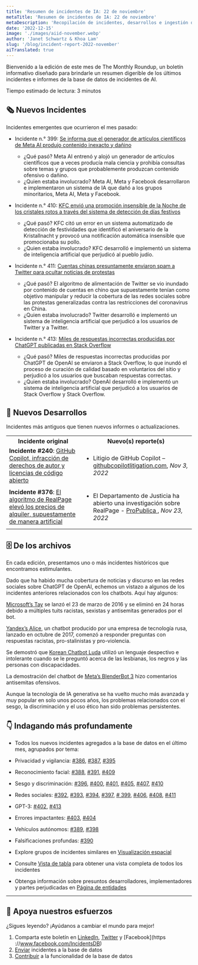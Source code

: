 ```yaml
---
title: 'Resumen de incidentes de IA: 22 de noviembre'
metaTitle: 'Resumen de incidentes de IA: 22 de noviembre'
metaDescription: 'Recopilación de incidentes, desarrollos e ingestión de IA en noviembre de 2022, que proporciona un resumen digerible de los últimos incidentes e informes de AIID.'
date: '2022-12-15'
image: './images/aiid-november.webp'
author: 'Janet Schwartz & Khoa Lam'
slug: '/blog/incident-report-2022-november'
aiTranslated: true
---
```


Bienvenido a la edición de este mes de The Monthly Roundup, un boletín informativo diseñado para brindarle un resumen digerible de los últimos incidentes e informes de la base de datos de incidentes de AI.

Tiempo estimado de lectura: 3 minutos

## 🗞️ Nuevos Incidentes

Incidentes emergentes que ocurrieron el mes pasado:

- Incidente n.° 399: [Se informa que el generador de artículos científicos de Meta AI produjo contenido inexacto y dañino](/cite/399)

  - ¿Qué pasó? Meta AI entrenó y alojó un generador de artículos científicos que a veces producía mala ciencia y prohibía consultas sobre temas y grupos que probablemente produzcan contenido ofensivo o dañino.
  - ¿Quien estaba involucrado? Meta AI, Meta y Facebook desarrollaron e implementaron un sistema de IA que dañó a los grupos minoritarios, Meta AI, Meta y Facebook.

- Incidente n.° 410: [KFC envió una promoción insensible de la Noche de los cristales rotos a través del sistema de detección de días festivos](/cite/410)

  - ¿Qué pasó? KFC citó un error en un sistema automatizado de detección de festividades que identificó el aniversario de la Kristallnacht y provocó una notificación automática insensible que promocionaba su pollo.
  - ¿Quien estaba involucrado? KFC desarrolló e implementó un sistema de inteligencia artificial que perjudicó al pueblo judío.

- Incidente n.° 411: [Cuentas chinas presuntamente enviaron spam a Twitter para ocultar noticias de protestas](/cite/411)

  - ¿Qué pasó? El algoritmo de alimentación de Twitter se vio inundado por contenido de cuentas en chino que supuestamente tenían como objetivo manipular y reducir la cobertura de las redes sociales sobre las protestas generalizadas contra las restricciones del coronavirus en China.
  - ¿Quien estaba involucrado? Twitter desarrolló e implementó un sistema de inteligencia artificial que perjudicó a los usuarios de Twitter y a Twitter.

- Incidente n.° 413: [Miles de respuestas incorrectas producidas por ChatGPT publicadas en Stack Overflow](/cite/413)

  - ¿Qué pasó? Miles de respuestas incorrectas producidas por ChatGPT de OpenAI se enviaron a Stack Overflow, lo que inundó el proceso de curación de calidad basado en voluntarios del sitio y perjudicó a los usuarios que buscaban respuestas correctas.
  - ¿Quien estaba involucrado? OpenAI desarrolló e implementó un sistema de inteligencia artificial que perjudicó a los usuarios de Stack Overflow y Stack Overflow.

## 📎 Nuevos Desarrollos

Incidentes más antiguos que tienen nuevos informes o actualizaciones.

<table>
  <tr>
    <th align="center">Incidente original</th>
    <th align="center">Nuevo(s) reporte(s)</th>
  </tr>
  <tr>
    <td className="align-top border-1 border-gray-200 px-4 py-2">
      <strong>Incidente #240</strong>:
      <a href="/cite/240">
        GitHub Copilot, infracción de derechos de autor y licencias de código abierto
      </a>
    </td>
    <td className="align-top border-1 border-gray-200 px-4 py-2">
      <ul>
        <li>
          Litigio de GitHub Copilot –
          <a href="https://githubcopilotlitigation.com">githubcopilotlitigation.com</a>,
          <em>Nov 3, 2022</em>
        </li>
      </ul>
    </td>
  </tr>
  <tr>
    <td className="align-top border-1 border-gray-200 px-4 py-2">
      <strong>Incidente #376</strong>:
      <a href="/cite/376">
        El algoritmo de RealPage elevó los precios de alquiler, supuestamente de manera artificial
      </a>
    </td>
    <td className="align-top border-1 border-gray-200 px-4 py-2">
      <ul>
        <li>
          El Departamento de Justicia ha abierto una investigación sobre RealPage -
          <a href="https://www.propublica.org/article/yieldstar-realpage-rent-doj-investigation-antitrust">
            ProPublica
          </a>
          , <em>Nov 23, 2022</em>
        </li>
      </ul>
    </td>
  </tr>
</table>

## 🗄 De los archivos

En cada edición, presentamos uno o más incidentes históricos que encontramos estimulantes.

Dado que ha habido mucha cobertura de noticias y discurso en las redes sociales sobre ChatGPT de OpenAI, echemos un vistazo a algunos de los incidentes anteriores relacionados con los chatbots. Aquí hay algunos:

[Microsoft’s Tay](/cite/6) se lanzó el 23 de marzo de 2016 y se eliminó en 24 horas debido a múltiples tuits racistas, sexistas y antisemitas generados por el bot.

[Yandex’s Alice](/cite/58), un chatbot producido por una empresa de tecnología rusa, lanzado en octubre de 2017, comenzó a responder preguntas con respuestas racistas, pro-stalinistas y pro-violencia.

Se demostró que [Korean Chatbot Luda](/cite/106) utilizó un lenguaje despectivo e intolerante cuando se le preguntó acerca de las lesbianas, los negros y las personas con discapacidades.

La demostración del chatbot de [Meta’s BlenderBot 3](/cite/278) hizo comentarios antisemitas ofensivos.

Aunque la tecnología de IA generativa se ha vuelto mucho más avanzada y muy popular en solo unos pocos años, los problemas relacionados con el sesgo, la discriminación y el uso ético han sido problemas persistentes.

## 👇 Indagando más profundamente

- Todos los nuevos incidentes agregados a la base de datos en el último mes, agrupados por tema:

- Privacidad y vigilancia: [#386](/cite/386), [#387](/cite/387), [#395](/cite/395)
- Reconocimiento facial: [#388](/cite/388), [#391](/cite/391), [#409](/cite/409)
- Sesgo y discriminación: [#396](/cite/396), [#400](/cite/400), [#401](/cite/401), [#405](/cite/405), [ #407](/citar/407), [#410](/citar/410)
- Redes sociales: [#392](/cite/392), [#393](/cite/393), [#394](/cite/394), [#397](/cite/397), [# 399](/cite/399), [#406](/cite/406), [#408](/cite/408), [#411](/cite/411)
- GPT-3: [#402](/cite/402), [#413](/cite/413)
- Errores impactantes: [#403](/cite/403), [#404](/cite/404)
- Vehículos autónomos: [#389](/cite/389), [#398](/cite/398)
- Falsificaciones profundas: [#390](/cite/390)

- Explore grupos de incidentes similares en [Visualización espacial](/summaries/spatial)
- Consulte [Vista de tabla](/apps/incidents) para obtener una vista completa de todos los incidentes
- Obtenga información sobre presuntos desarrolladores, implementadores y partes perjudicadas en [Página de entidades](/entidades)

---

## 🦾 Apoya nuestros esfuerzos

¿Sigues leyendo? ¡Ayúdanos a cambiar el mundo para mejor!

1. Comparta este boletín en [LinkedIn](https://www.linkedin.com/company/responsible-ai-collaborative), [Twitter](https://twitter.com/IncidentsDB) y [Facebook](https ://www.facebook.com/IncidentsDB)
2. [Enviar](/apps/enviar) incidentes a la base de datos
3. [Contribuir](https://github.com/responsible-ai-collaborative/aiid) a la funcionalidad de la base de datos
